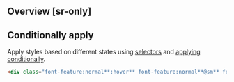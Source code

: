 ## Overview [sr-only]
<Overview/>

## Conditionally apply
Apply styles based on different states using [selectors](/guide/state-selectors) and [applying conditionally](/guide/applying-conditionally).
```html
<div class="font-feature:normal**:hover** font-feature:normal**@sm** font-feature:normal**@dark** font-feature:normal**@print**">…</div>
```

